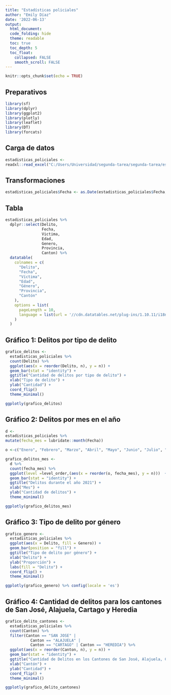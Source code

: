 ---
title: "Estadísticas policiales"
author: "Emily Díaz"
date: '2022-06-13'
output: 
  html_document:
  code_folding: hide
  theme: readable
  toc: true
  toc_depth: 5
  toc_float:
    collapsed: FALSE
    smooth_scroll: FALSE
---

```{r setup, include=FALSE}
knitr::opts_chunk$set(echo = TRUE)
```

## Preparativos

```{r carga-paquetes, message=FALSE}
library(sf)
library(dplyr)
library(ggplot2)
library(plotly)
library(leaflet)
library(DT)
library(forcats)
```

## Carga de datos

```{r datos-generales, message=FALSE}
estadisticas_policiales <-
readxl::read_excel("C:/Users/Universidad/segunda-tarea/segunda-tarea/estadisticaspoliciales2021.xls")
```

## Transformaciones

```{r cambio-fecha}
estadisticas_policiales$Fecha <- as.Date(estadisticas_policiales$Fecha, format = "%d/%m/%Y")

```

## Tabla

```{r tabla-dt, echo= FALSE, message=FALSE}
estadisticas_policiales %>%
  dplyr::select(Delito,
                Fecha,
                Victima,
                Edad,
                Genero,
                Provincia,
                Canton) %>%
  datatable(
    colnames = c(
      "Delito",
      "Fecha",
      "Víctima",
      "Edad",
      "Género",
      "Provincia",
      "Cantón"
    ),
    options = list(
      pageLength = 10,
      language = list(url = '//cdn.datatables.net/plug-ins/1.10.11/i18n/Spanish.json')
    )
  )
```


## Gráfico 1: Delitos por tipo de delito

```{r grafico-tipo-delito, echo= FALSE, message=FALSE}
grafico_delitos <-
  estadisticas_policiales %>%
  count(Delito) %>%
  ggplot(aes(x = reorder(Delito, n), y = n)) +
  geom_bar(stat = "identity") +
  ggtitle("Cantidad de delitos por tipo de delito") +
  xlab("Tipo de delito") +
  ylab("Cantidad") +
  coord_flip()
  theme_minimal()

ggplotly(grafico_delitos)
```

## Gráfico 2: Delitos por mes en el año

```{r nueva-columna-mes, echo= FALSE, message=FALSE}
d <-
estadisticas_policiales %>%
mutate(fecha_mes = lubridate::month(Fecha))

o <-c("Enero", "Febrero", "Marzo", "Abril", "Mayo", "Junio", "Julio", "Agosto", "Setiembre", "Ocutubre", "Noviembre")
```

```{r grafico-delitos-mes, echo= FALSE, message=FALSE}
grafico_delitos_mes <-
  d %>%
  count(fecha_mes) %>%
  ggplot(level =level_order,(aes(x = reorder(o, fecha_mes), y = n)))  +
  geom_bar(stat = "identity") +
  ggtitle("Delitos durante el año 2021") +
  xlab("Mes") +
  ylab("Cantidad de delitos") +
  theme_minimal()

ggplotly(grafico_delitos_mes)
```

## Gráfico 3: Tipo de delito por género

```{r grafico-delito-genero, echo= FALSE, message=FALSE}
grafico_genero <-
  estadisticas_policiales %>%
  ggplot(aes(x = Delito, fill = Genero)) +
  geom_bar(position = "fill") +
  ggtitle("Tipo de delito por género") +
  xlab("Delito") +
  ylab("Proporción") +
  labs(fill = "Delito") +
  coord_flip() +
  theme_minimal()

ggplotly(grafico_genero) %>% config(locale = 'es')
```

## Gráfico 4: Cantidad de delitos para los cantones de San José, Alajuela, Cartago y Heredia

```{r grafico-delito-cantones, echo=FALSE, message=FALSE}
grafico_delito_cantones <-
  estadisticas_policiales %>%
  count(Canton) %>%
  filter(Canton == "SAN JOSE" |
           Canton == "ALAJUELA" |
           Canton == "CARTAGO" | Canton == "HEREDIA") %>%
  ggplot(aes(x = reorder(Canton, n), y = n)) +
  geom_bar(stat = "identity") +
  ggtitle("Cantidad de Delitos en los Cantones de San José, Alajuela, Cartago y Heredia") +
  xlab("Cantón") +
  ylab("Cantidad") +
  coord_flip() +
  theme_minimal()

ggplotly(grafico_delito_cantones)
```









